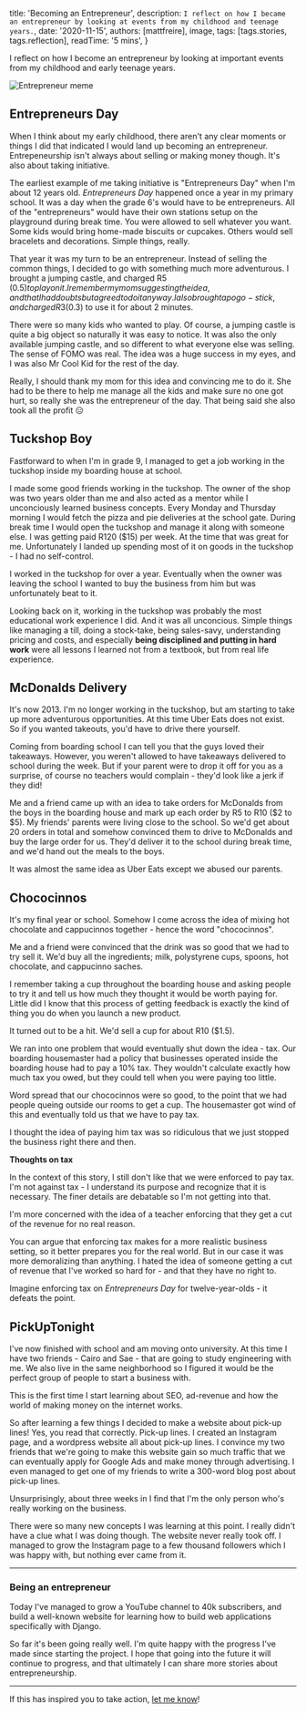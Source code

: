 
  title: 'Becoming an Entrepreneur',
  description: `I reflect on how I became an entrepreneur by looking at events from my childhood and teenage years.`,
  date: '2020-11-15',
  authors: [mattfreire],
  image,
  tags: [tags.stories, tags.reflection],
  readTime: '5 mins',
}

I reflect on how I become an entrepreneur by looking at important events from my childhood and early teenage years.

<!--more-->

<div className="flex justify-center">
  <img src={image} alt="Entrepreneur meme" />
</div>

## Entrepreneurs Day

When I think about my early childhood, there aren't any clear moments or things I did that indicated I would land up becoming an entrepreneur. Entrepeneurship isn't always about selling or making money though. It's also about taking initiative. 

The earliest example of me taking initiative is "Entrepreneurs Day" when I'm about 12 years old. *Entrepreneurs Day* happened once a year in my primary school. It was a day when the grade 6's would have to be entrepreneurs. All of the "entrepreneurs" would have their own stations setup on the playground during break time. You were allowed to sell whatever you want. Some kids would bring home-made biscuits or cupcakes. Others would sell bracelets and decorations. Simple things, really.

That year it was my turn to be an entrepreneur. Instead of selling the common things, I decided to go with something much more adventurous. I brought a jumping castle, and charged R5 ($0.5) to play on it. I remember my mom suggesting the idea, and that I had doubts but agreed to do it anyway. I also brought a pogo-stick, and charged R3 ($0.3) to use it for about 2 minutes.

There were so many kids who wanted to play. Of course, a jumping castle is quite a big object so naturally it was easy to notice. It was also the only available jumping castle, and so different to what everyone else was selling. The sense of FOMO was real. The idea was a huge success in my eyes, and I was also Mr Cool Kid for the rest of the day.

Really, I should thank my mom for this idea and convincing me to do it. She had to be there to help me manage all the kids and make sure no one got hurt, so really she was the entrepreneur of the day. That being said she also took all the profit 😑

## Tuckshop Boy

Fastforward to when I'm in grade 9, I managed to get a job working in the tuckshop inside my boarding house at school.

I made some good friends working in the tuckshop. The owner of the shop was two years older than me and also acted as a mentor while I unconciously learned business concepts. Every Monday and Thursday morning I would fetch the pizza and pie deliveries at the school gate. During break time I would open the tuckshop and manage it along with someone else. I was getting paid R120 ($15) per week. At the time that was great for me. Unfortunately I landed up spending most of it on goods in the tuckshop - I had no self-control. 

I worked in the tuckshop for over a year. Eventually when the owner was leaving the school I wanted to buy the business from him but was unfortunately beat to it.

Looking back on it, working in the tuckshop was probably the most educational work experience I did. And it was all unconcious. Simple things like managing a till, doing a stock-take, being sales-savy, understanding pricing and costs, and especially **being disciplined and putting in hard work** were all lessons I learned not from a textbook, but from real life experience.

## McDonalds Delivery

It's now 2013. I'm no longer working in the tuckshop, but am starting to take up more adventurous opportunities. At this time Uber Eats does not exist. So if you wanted takeouts, you'd have to drive there yourself.

Coming from boarding school I can tell you that the guys loved their takeaways. However, you weren't allowed to have takeaways delivered to school during the week. But if your parent were to drop it off for you as a surprise, of course no teachers would complain - they'd look like a jerk if they did!

Me and a friend came up with an idea to take orders for McDonalds from the boys in the boarding house and mark up each order by R5 to R10 ($2 to $5). My friends' parents were living close to the school. So we'd get about 20 orders in total and somehow convinced them to drive to McDonalds and buy the large order for us. They'd deliver it to the school during break time, and we'd hand out the meals to the boys. 

It was almost the same idea as Uber Eats except we abused our parents.

## Chococinnos

It's my final year or school. Somehow I come across the idea of mixing hot chocolate and cappucinnos together - hence the word "chococinnos".

Me and a friend were convinced that the drink was so good that we had to try sell it. We'd buy all the ingredients; milk, polystyrene cups, spoons, hot chocolate, and cappucinno saches.

I remember taking a cup throughout the boarding house and asking people to try it and tell us how much they thought it would be worth paying for. Little did I know that this process of getting feedback is exactly the kind of thing you do when you launch a new product.

It turned out to be a hit. We'd sell a cup for about R10 ($1.5).

We ran into one problem that would eventually shut down the idea - tax. Our boarding housemaster had a policy that businesses operated inside the boarding house had to pay a 10% tax. They wouldn't calculate exactly how much tax you owed, but they could tell when you were paying too little.

Word spread that our chococinnos were so good, to the point that we had people queing outside our rooms to get a cup. The housemaster got wind of this and eventually told us that we have to pay tax.

I thought the idea of paying him tax was so ridiculous that we just stopped the business right there and then.

**Thoughts on tax**

In the context of this story, I still don't like that we were enforced to pay tax. I'm not against tax - I understand its purpose and recognize that it is necessary. The finer details are debatable so I'm not getting into that.

I'm more concerned with the idea of a teacher enforcing that they get a cut of the revenue for no real reason.

You can argue that enforcing tax makes for a more realistic business setting, so it better prepares you for the real world. But in our case it was more demoralizing than anything. I hated the idea of someone getting a cut of revenue that I've worked so hard for - and that they have no right to.

Imagine enforcing tax on *Entrepreneurs Day* for twelve-year-olds - it defeats the point.

## PickUpTonight

I've now finished with school and am moving onto university. At this time I have two friends - Cairo and Sae - that are going to study engineering with me. We also live in the same neighborhood so I figured it would be the perfect group of people to start a business with.

This is the first time I start learning about SEO, ad-revenue and how the world of making money on the internet works.

So after learning a few things I decided to make a website about pick-up lines! Yes, you read that correctly. Pick-up lines. I created an Instagram page, and a wordpress website all about pick-up lines. I convince my two friends that we're going to make this website gain so much traffic that we can eventually apply for Google Ads and make money through advertising. I even managed to get one of my friends to write a 300-word blog post about pick-up lines.

Unsurprisingly, about three weeks in I find that I'm the only person who's really working on the business.

There were so many new concepts I was learning at this point. I really didn't have a clue what I was doing though. The website never really took off. I managed to grow the Instagram page to a few thousand followers which I was happy with, but nothing ever came from it.

---

### Being an entrepreneur

Today I've managed to grow a YouTube channel to 40k subscribers, and build a well-known website for learning how to build web applications specifically with Django.

So far it's been going really well. I'm quite happy with the progress I've made since starting the project. I hope that going into the future it will continue to progress, and that ultimately I can share more stories about entrepreneurship.

---

If this has inspired you to take action, [let me know](https://twitter.com/mattfreire)!

